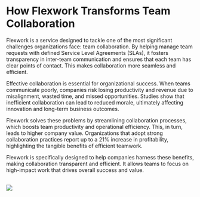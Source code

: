 # How Flexwork Transforms Team Collaboration

Flexwork is a service designed to tackle one of the most significant challenges organizations face: team collaboration. By helping manage team requests with defined Service Level Agreements (SLAs), it fosters transparency in inter-team communication and ensures that each team has clear points of contact. This makes collaboration more seamless and efficient.

Effective collaboration is essential for organizational success. When teams communicate poorly, companies risk losing productivity and revenue due to misalignment, wasted time, and missed opportunities. Studies show that inefficient collaboration can lead to reduced morale, ultimately affecting innovation and long-term business outcomes.

Flexwork solves these problems by streamlining collaboration processes, which boosts team productivity and operational efficiency. This, in turn, leads to higher company value. Organizations that adopt strong collaboration practices report up to a 21% increase in profitability, highlighting the tangible benefits of efficient teamwork.

Flexwork is specifically designed to help companies harness these benefits, making collaboration transparent and efficient. It allows teams to focus on high-impact work that drives overall success and value.

<br/>
<img src="/flexwork-docs/assets/flexwork_conceptual_diagram.webp"/>